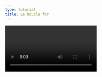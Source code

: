 ```yaml
---
type: tutorial
title: La boucle for
---
```


<Video src="/videos/flavie/boucle-for.mp4" controls />

<Box icon="question-mark">

  ### Teste tes connaissances

  1. Quelle est la formule à utiliser pour parcourir une séquence de données dans une boucle for en Lua ?

    <MultipleChoice>
      <Option message="Ce n’est pas la bonne réponse. La formule à utiliser est 'for i in all(tableau) do'.">for i = 1, 10 do</Option>
      <Option isCorrect message="C’est la bonne réponse. La formule à utiliser est 'for i in all(tableau) do'">for i in all(tableau) do</Option>
      <Option message="Ce n’est pas la bonne réponse. La formule à utiliser est 'for i in all(tableau) do'">for i = 1, 10, 2 do</Option>
    </MultipleChoice>

  2. Le plus souvent, comment s'appelle la variable utilisée comme compteur dans une boucle for ?

    <MultipleChoice>
      <Option message="Ce n’est pas la bonne réponse. “i” est la variable utilisée par convention, elle est dérivée du mot index.">x</Option>
      <Option isCorrect message="C’est la bonne réponse. “i” est la variable utilisée par convention, elle est dérivée du mot index.">i</Option>
      <Option message="Ce n’est pas la bonne réponse. “i” est la variable utilisée par convention, elle est dérivée du mot index.">j</Option>
    </MultipleChoice>

    3. Comment écrit-t-on une boucle for qui a pour valeur initiale=1 et pour valeur finale=10, avec un pas de 1 ? 

    <MultipleChoice>
      <Option message="Ce n’est pas la bonne réponse. La structure d'une boucle for est 'for variable = valeur_initiale, valeur_finale do'">for i = 1 to 10 do</Option>
      <Option message="Ce n’est pas la bonne réponse. La structure d'une boucle for est 'for variable = valeur_initiale, valeur_finale do'">for i = 10, 1 do</Option>
      <Option isCorrect message="C’est la bonne réponse. La structure d'une boucle for est 'for variable = valeur_initiale, valeur_finale do'">for i = 1, 10 do</Option>
    </MultipleChoice>
</Box>

<Box icon="check-list">

  ## Checklist

  <Checklist>
  - [ ] J’ai compris le concept de la boucle for.
  - [ ] Je sais écrire la boucle for en Lua.
  </Checklist>
</Box>
